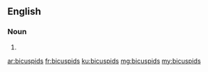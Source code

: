 ==English==

===Noun===
{{head|en}}

# {{plural of|bicuspid}}

[[ar:bicuspids]]
[[fr:bicuspids]]
[[ku:bicuspids]]
[[mg:bicuspids]]
[[my:bicuspids]]
